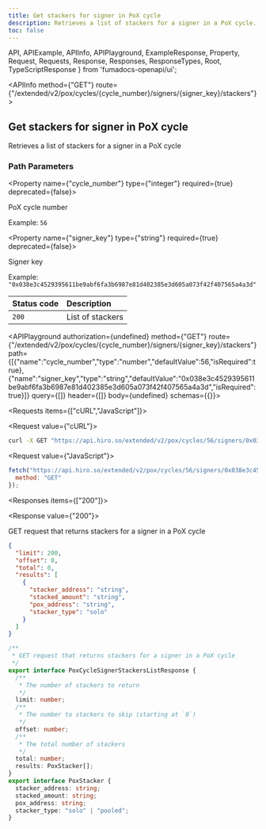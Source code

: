 ```yaml
---
title: Get stackers for signer in PoX cycle
description: Retrieves a list of stackers for a signer in a PoX cycle.
toc: false
---
```


  API,
  APIExample,
  APIInfo,
  APIPlayground,
  ExampleResponse,
  Property,
  Request,
  Requests,
  Response,
  Responses,
  ResponseTypes,
  Root,
  TypeScriptResponse
} from 'fumadocs-openapi/ui';

<Root baseUrl="https://api.hiro.so">

<API>

<APIInfo method={"GET"} route={"/extended/v2/pox/cycles/{cycle_number}/signers/{signer_key}/stackers"}>

## Get stackers for signer in PoX cycle

Retrieves a list of stackers for a signer in a PoX cycle
### Path Parameters

<Property name={"cycle_number"} type={"integer"} required={true} deprecated={false}>

PoX cycle number

<span>Example: `56`</span>

</Property>

<Property name={"signer_key"} type={"string"} required={true} deprecated={false}>

Signer key

<span>Example: `"0x038e3c4529395611be9abf6fa3b6987e81d402385e3d605a073f42f407565a4a3d"`</span>

</Property>

| Status code | Description |
| :------ | :------ |
| `200` | List of stackers |

<APIPlayground authorization={undefined} method={"GET"} route={"/extended/v2/pox/cycles/{cycle_number}/signers/{signer_key}/stackers"} path={[{"name":"cycle_number","type":"number","defaultValue":56,"isRequired":true},{"name":"signer_key","type":"string","defaultValue":"0x038e3c4529395611be9abf6fa3b6987e81d402385e3d605a073f42f407565a4a3d","isRequired":true}]} query={[]} header={[]} body={undefined} schemas={{}}>

</APIPlayground>

</APIInfo>

<APIExample>

<Requests items={["cURL","JavaScript"]}>

<Request value={"cURL"}>

```bash
curl -X GET "https://api.hiro.so/extended/v2/pox/cycles/56/signers/0x038e3c4529395611be9abf6fa3b6987e81d402385e3d605a073f42f407565a4a3d/stackers"
```

</Request>

<Request value={"JavaScript"}>

```js
fetch("https://api.hiro.so/extended/v2/pox/cycles/56/signers/0x038e3c4529395611be9abf6fa3b6987e81d402385e3d605a073f42f407565a4a3d/stackers", {
  method: "GET"
});
```

</Request>

</Requests>

<Responses items={["200"]}>

<Response value={"200"}>

GET request that returns stackers for a signer in a PoX cycle

<ResponseTypes>

<ExampleResponse>

```json
{
  "limit": 200,
  "offset": 0,
  "total": 0,
  "results": [
    {
      "stacker_address": "string",
      "stacked_amount": "string",
      "pox_address": "string",
      "stacker_type": "solo"
    }
  ]
}
```

</ExampleResponse>

<TypeScriptResponse>

```ts
/**
 * GET request that returns stackers for a signer in a PoX cycle
 */
export interface PoxCycleSignerStackersListResponse {
  /**
   * The number of stackers to return
   */
  limit: number;
  /**
   * The number to stackers to skip (starting at `0`)
   */
  offset: number;
  /**
   * The total number of stackers
   */
  total: number;
  results: PoxStacker[];
}
export interface PoxStacker {
  stacker_address: string;
  stacked_amount: string;
  pox_address: string;
  stacker_type: "solo" | "pooled";
}
```

</TypeScriptResponse>

</ResponseTypes>

</Response>

</Responses>

</APIExample>

</API>

</Root>
